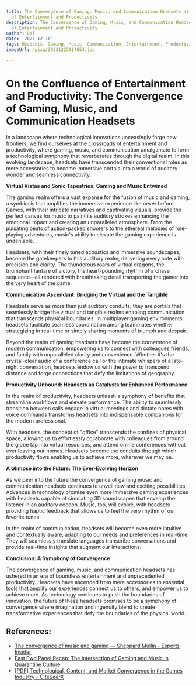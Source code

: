 ```yaml
---
title: The Convergence of Gaming, Music, and Communication Headsets at the Intersection
  of Entertainment and Productivity
description: The Convergence of Gaming, Music, and Communication Headsets at the Intersection
  of Entertainment and Productivity
author: Usf
date: '2023-12-16'
tags: Headsets, Gaming, Music, Communication, Entertainment, Productivity
imageUrl: /pixa/20231223014653.jpg

---
```

# On the Confluence of Entertainment  and Productivity: The Convergence of Gaming, Music, and Communication Headsets


In a landscape where technological innovations unceasingly forge  new frontiers, we  find ourselves at the crossroads of entertainment and productivity, where  gaming, music, and communication amalgamate to form  a technological symphony that reverberates through the digital realm. In this evolving landscape, headsets  have transcended  their conventional roles as mere accessories to become immersive portals into a  world of  auditory wonder and seamless connectivity.


**Virtual Vistas and Sonic Tapestries: Gaming and Music Entwined**

The  gaming  realm offers a vast expanse for the fusion of music and gaming,  a symbiosis  that amplifies the immersive experience like never before. Games, with their intricate narratives and captivating visuals, provide the  perfect canvas for music to paint its auditory  strokes enhancing the  emotional impact and creating an unparalleled atmosphere. From  the pulsating beats of action-packed shooters  to the ethereal melodies of role-playing adventures, music's ability to  elevate the gaming experience is undeniable.

Headsets, with their finely tuned acoustics  and immersive soundscapes, become the gatekeepers to this auditory realm, delivering every note with precision and clarity. The thunderous roars of virtual dragons, the triumphant fanfare of  victory, the heart-pounding rhythm of a chase  sequence—all rendered with breathtaking detail transporting  the gamer into the very heart  of the game.

**Communication Ascendant: Bridging the Virtual and the Tangible**

Headsets serve as more than just auditory conduits; they are portals that seamlessly bridge the virtual and tangible realms enabling communication that transcends physical boundaries. In multiplayer gaming environments, headsets facilitate seamless coordination among teammates whether strategizing in real-time or simply sharing moments of triumph and despair.

Beyond the realm of gaming  headsets  have  become the cornerstone of modern communication, empowering us to connect with colleagues friends, and family  with unparalleled clarity and  convenience. Whether it's the  crystal-clear audio of a conference call or the intimate whispers of a late-night conversation, headsets endow us  with the power to transcend distance and forge connections that defy  the limitations of geography.

**Productivity Unbound: Headsets as Catalysts for Enhanced Performance**

In the realm of  productivity, headsets unleash a  symphony of benefits that streamline workflows and elevate performance. The ability to seamlessly transition between calls engage in  virtual meetings and dictate notes with voice  commands transforms headsets into indispensable companions for the modern professional.

With headsets, the concept of "office" transcends the confines of physical space, allowing us to effortlessly collaborate  with colleagues from around the globe tap into virtual  resources, and attend online  conferences without ever leaving our homes.  Headsets  become the conduits  through which productivity flows enabling us to achieve more, wherever we may be.

**A Glimpse into the  Future: The Ever-Evolving Horizon**

As we peer into the future the convergence of gaming music and communication headsets continues to unveil  new and exciting possibilities. Advances  in technology promise even  more immersive gaming experiences with headsets capable of simulating  3D soundscapes that envelop the  listener in an auditory cocoon. Music, too, will evolve, with headsets providing haptic feedback that allows us to feel the very rhythm of our  favorite tunes.

In the realm of communication, headsets will become even more intuitive and contextually aware, adapting to our needs and preferences in real-time. They will seamlessly translate languages transcribe conversations and provide  real-time insights that augment our interactions.

**Conclusion: A Symphony of Convergence**

The convergence of gaming, music,  and  communication headsets has ushered in an era of boundless  entertainment and unprecedented productivity. Headsets have ascended from mere accessories  to essential tools that amplify our  experiences connect us  to others, and empower us to achieve more. As technology continues  to push the boundaries  of innovation, the future of these headsets promises to be a  symphony of convergence where imagination and ingenuity blend to create  transformative experiences that defy  the boundaries of the physical world.

## References:
- [The convergence of music and gaming — Sheppard Mullin - Esports Insider](https://esportsinsider.com/2021/08/the-convergence-of-music-and-gaming-sheppard-mullin)
- [Fast Fwd Panel Recap: The Intersection of Gaming and Music in Quarantine Culture](https://www.synchtank.com/blog/fast-fwd-panel-recap-the-intersection-of-gaming-and-music-in-quarantine-culture/)
- [[PDF] Technological, Content, and Market Convergence in the Games Industry - CiteSeerX](https://citeseerx.ist.psu.edu/document?repid=rep1&type=pdf&doi=7a4f9ac05a199eaaf5b11bdc46d34cbd6090263c)
